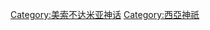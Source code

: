 {{Commonscat|Mythology of Mesopotamia}}

[[Category:美索不达米亚神话|Category:美索不达米亚神话]]
[[Category:西亞神祇|Category:西亞神祇]]